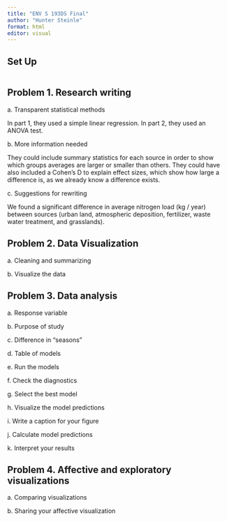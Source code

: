 ```yaml
---
title: "ENV S 193DS Final"
author: "Hunter Steinle"
format: html
editor: visual
---
```


## Set Up

```r

```

## Problem 1. Research writing

a\. Transparent statistical methods

In part 1, they used a simple linear regression. In part 2, they used an ANOVA test.

b\. More information needed

They could include summary statistics for each source in order to show which groups averages are larger or smaller than others. They could have also included a Cohen's D to explain effect sizes, which show how large a difference is, as we already know a difference exists.

c\. Suggestions for rewriting

We found a significant difference in average nitrogen load (kg / year) between sources (urban land, atmospheric deposition, fertilizer, waste water treatment, and grasslands).

## Problem 2. Data Visualization

a\. Cleaning and summarizing

b\. Visualize the data

## Problem 3. Data analysis

a\. Response variable

b\. Purpose of study

c\. Difference in "seasons"

d\. Table of models

e\. Run the models

f\. Check the diagnostics

g\. Select the best model

h\. Visualize the model predictions

i\. Write a caption for your figure

j\. Calculate model predictions

k\. Interpret your results

## Problem 4. Affective and exploratory visualizations

a\. Comparing visualizations

b\. Sharing your affective visualization
